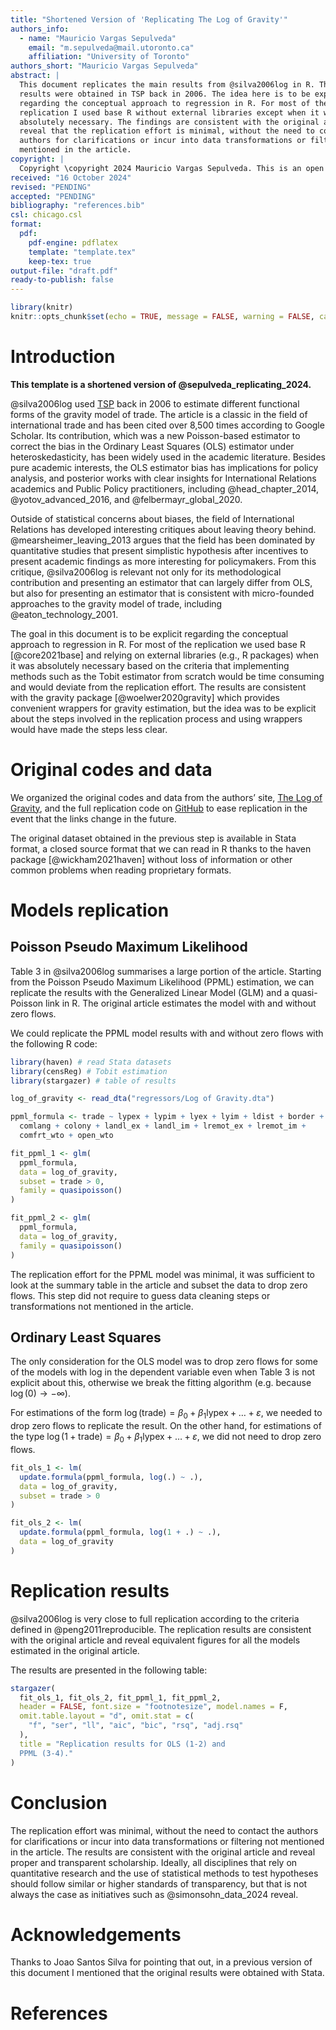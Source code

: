 ```yaml
---
title: "Shortened Version of 'Replicating The Log of Gravity'"
authors_info:
  - name: "Mauricio Vargas Sepulveda"
    email: "m.sepulveda@mail.utoronto.ca"
    affiliation: "University of Toronto"
authors_short: "Mauricio Vargas Sepulveda"    
abstract: |  
  This document replicates the main results from @silva2006log in R. The original
  results were obtained in TSP back in 2006. The idea here is to be explicit
  regarding the conceptual approach to regression in R. For most of the
  replication I used base R without external libraries except when it was
  absolutely necessary. The findings are consistent with the original article and
  reveal that the replication effort is minimal, without the need to contact the
  authors for clarifications or incur into data transformations or filtering not
  mentioned in the article.
copyright: |
  Copyright \copyright 2024 Mauricio Vargas Sepulveda. This is an open access article distributed under the Creative Commons Attribution License, which permits unrestricted use, distribution, and reproduction in any medium, provided the original work is properly cited.
received: "16 October 2024"
revised: "PENDING"
accepted: "PENDING"
bibliography: "references.bib"
csl: chicago.csl
format:
  pdf:
    pdf-engine: pdflatex
    template: "template.tex"
    keep-tex: true
output-file: "draft.pdf"
ready-to-publish: false
---
```


```r
library(knitr)
knitr::opts_chunk$set(echo = TRUE, message = FALSE, warning = FALSE, cache = TRUE)
```

# Introduction

**This template is a shortened version of @sepulveda_replicating_2024.**

@silva2006log used [TSP](https://en.wikipedia.org/wiki/TSP_(econometrics_software))
back in 2006 to estimate different functional forms of the gravity model
of trade. The article is a classic in the field of international trade and
has been cited over 8,500 times according to Google Scholar. Its contribution,
which was a new Poisson-based estimator to correct the bias in the Ordinary
Least Squares (OLS) estimator under heteroskedasticity, has been widely used in
the academic literature. Besides pure academic interests, the OLS estimator bias
has implications for policy analysis, and posterior works with clear insights
for International Relations academics and Public Policy practitioners, including
@head_chapter_2014, @yotov_advanced_2016, and @felbermayr_global_2020.

Outside of statistical concerns about biases, the field of International
Relations has developed interesting critiques about leaving theory behind.
@mearsheimer_leaving_2013 argues that the field has been dominated by
quantitative studies that present simplistic hypothesis after incentives to
present academic findings as more interesting for policymakers. From this
critique, @silva2006log is relevant not only for its methodological contribution
and presenting an estimator that can largely differ from OLS, but also for
presenting an estimator that is consistent with micro-founded approaches to
the gravity model of trade, including @eaton_technology_2001.

The goal in this document is to be explicit regarding the conceptual approach to
regression in R. For most of the replication we used base R [@core2021base] and
relying on external libraries (e.g., R packages) when it was absolutely
necessary based on the criteria that implementing methods such as the Tobit
estimator from scratch would be time consuming and would deviate from the
replication effort. The results are consistent with the gravity package
[@woelwer2020gravity] which provides convenient wrappers for gravity estimation,
but the idea was to be explicit about the steps involved in the replication
process and using wrappers would have made the steps less clear.

# Original codes and data

We organized the original codes and data from the authors' site,
[The Log of Gravity](https://personal.lse.ac.uk/tenreyro/lgw.html), and the
full replication code on [GitHub](https://github.com/pachadotdev/log-of-gravity)
to ease replication in the event that the links change in the future.

The original dataset obtained in the previous step is available in Stata
format, a closed source format that we can read in R thanks to the haven package
[@wickham2021haven] without loss of information or other common problems when
reading proprietary formats.

# Models replication

## Poisson Pseudo Maximum Likelihood

Table 3 in @silva2006log summarises a large portion of the article. Starting
from the Poisson Pseudo Maximum Likelihood (PPML) estimation, we can replicate
the results with the Generalized Linear Model (GLM) and a quasi-Poisson link in
R. The original article estimates the model with and without zero flows.

We could replicate the PPML model results with and without zero flows with the
following R code:

```r
library(haven) # read Stata datasets
library(censReg) # Tobit estimation
library(stargazer) # table of results

log_of_gravity <- read_dta("regressors/Log of Gravity.dta")

ppml_formula <- trade ~ lypex + lypim + lyex + lyim + ldist + border +
  comlang + colony + landl_ex + landl_im + lremot_ex + lremot_im +
  comfrt_wto + open_wto

fit_ppml_1 <- glm(
  ppml_formula,
  data = log_of_gravity,
  subset = trade > 0,
  family = quasipoisson()
)

fit_ppml_2 <- glm(
  ppml_formula,
  data = log_of_gravity,
  family = quasipoisson()
)
```

The replication effort for the PPML model was minimal, it was sufficient to look
at the summary table in the article and subset the data to drop zero flows. This
step did not require to guess data cleaning steps or transformations not
mentioned in the article.

## Ordinary Least Squares

The only consideration for the OLS model was to drop zero flows for some of the
models with log in the dependent variable even when Table 3 is not explicit
about this, otherwise we break the fitting algorithm (e.g. because
$\log(0) \to -\infty$).

For estimations of the form
$\log(\text{trade}) = \beta_0 + \beta_1 \text{lypex} + \dots + \varepsilon,$
we needed to drop zero flows to replicate the result. On the other hand, 
for estimations of the type 
$\log(1 + \text{trade}) = \beta_0 + \beta_1 \text{lypex} + \dots + \varepsilon,$
we did not need to drop zero flows.

```r
fit_ols_1 <- lm(
  update.formula(ppml_formula, log(.) ~ .),
  data = log_of_gravity,
  subset = trade > 0
)

fit_ols_2 <- lm(
  update.formula(ppml_formula, log(1 + .) ~ .),
  data = log_of_gravity
)
```

# Replication results

@silva2006log is very close to full replication according to the criteria
defined in @peng2011reproducible. The replication results are consistent with
the original article and reveal equivalent figures for all the models estimated
in the original article.

The results are presented in the following table:

```r
stargazer(
  fit_ols_1, fit_ols_2, fit_ppml_1, fit_ppml_2,
  header = FALSE, font.size = "footnotesize", model.names = F,
  omit.table.layout = "d", omit.stat = c(
    "f", "ser", "ll", "aic", "bic", "rsq", "adj.rsq"
  ),
  title = "Replication results for OLS (1-2) and
  PPML (3-4)."
)
```

\newpage

# Conclusion

The replication effort was minimal, without the need to contact the authors for
clarifications or incur into data transformations or filtering not mentioned in
the article. The results are consistent with the original article and reveal
proper and transparent scholarship. Ideally, all disciplines that rely on
quantitative research and the use of statistical methods to test hypotheses
should follow similar or higher standards of transparency, but that is not
always the case as initiatives such as @simonsohn_data_2024 reveal.

# Acknowledgements

Thanks to Joao Santos Silva for pointing that out, in a previous version of this
document I mentioned that the original results were obtained with Stata.

# References
